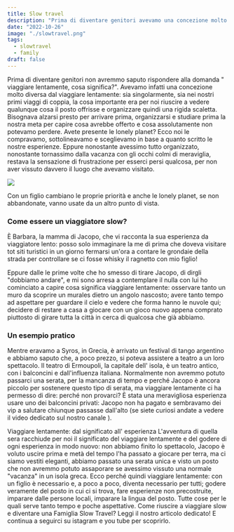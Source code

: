 ```yaml
---
title: Slow travel
description: "Prima di diventare genitori avevamo una concezione molto diversa del viaggiare: sia singolarmente, sia nei nostri primi viaggi di coppia, la cosa importante era per noi riuscire a vedere qualunque cosa il posto offrisse e organizzare quindi una rigida scaletta."
date: "2022-10-26"
image: "./slowtravel.png"
tags:
  - slowtravel
  - family
draft: false
---
```


Prima di diventare genitori non avremmo saputo rispondere alla domanda " viaggiare lentamente, cosa significa?". Avevamo infatti una concezione molto diversa dal viaggiare lentamente: sia singolarmente, sia nei nostri primi viaggi di coppia, la cosa importante era per noi riuscire a vedere qualunque cosa il posto offrisse e organizzare quindi una rigida scaletta.
Bisognava alzarsi presto per arrivare prima, organizzarsi e studiare prima la nostra meta per capire cosa avrebbe offerto e cosa assolutamente non potevamo perdere. Avete presente le lonely planet? Ecco noi le compravamo, sottolineavamo e sceglievamo in base a quanto scritto le nostre esperienze.
Eppure nonostante avessimo tutto organizzato, nonostante tornassimo dalla vacanza con gli occhi colmi di meraviglia, restava la sensazione di frustrazione per esserci persi qualcosa, per non aver vissuto davvero il luogo che avevamo visitato.

<Image src="slowtravel.png" />

Con un figlio cambiano le proprie priorità e anche le lonely planet, se non abbandonate, vanno usate da un altro punto di vista.

### Come essere un viaggiatore slow?

È Barbara, la mamma di Jacopo, che vi racconta la sua esperienza da viaggiatore lento:
posso solo immaginare la me di prima che doveva visitare tot siti turistici in un giorno fermarsi un'ora a contare le grondaie della strada per controllare se ci fosse whisky il ragnetto con mio figlio!

Eppure dalle le prime volte che ho smesso di tirare Jacopo, di dirgli "dobbiamo andare", e mi sono arresa a contemplare il nulla con lui ho cominciato a capire cosa significa viaggiare lentamente: osservare tanto un muro da scoprire un murales dietro un angolo nascosto; avere tanto tempo ad aspettare per guardare il cielo e vedere che forma hanno le nuvole qui; decidere di restare a casa a giocare con un gioco nuovo appena comprato piuttosto di girare tutta la città in cerca di qualcosa che già abbiamo.

### Un esempio pratico

Mentre eravamo a Syros, in Grecia, è arrivato un festival di tango argentino e abbiamo saputo che, a poco prezzo, si poteva assistere a teatro a un loro spettacolo. Il teatro di Ermoupoli, la capitale dell' isola, è un teatro antico, con i balconcini e dall'influenza italiana. Normalmente non avremmo potuto passarci una serata, per la mancanza di tempo e perché Jacopo è ancora piccolo per sostenere questo tipo di serata, ma viaggiare lentamente ci ha permesso di dire: perché non provarci?
È stata una meravigliosa esperienza usare uno dei balconcini privati: Jacopo non ha pagato e sembravamo dei vip a salutare chiunque passasse dall'alto (se siete curiosi andate a vedere il video dedicato sul nostro canale <Link label="Youtube" href="https://www.youtube.com/@famigliaslowtravel" />).

Viaggiare lentamente: dal significato all' esperienza
L'avventura di quella sera racchiude per noi il significato del viaggiare lentamente e del godere di ogni esperienza in modo nuovo: non abbiamo finito lo spettacolo, Jacopo è voluto uscire prima e metà del tempo l'ha passato a giocare per terra, ma ci siamo vestiti eleganti, abbiamo passato una serata unica e visto un posto che non avremmo potuto assaporare se avessimo vissuto una normale "vacanza" in un isola greca.
Ecco perché quindi viaggiare lentamente: con un figlio è necessario e, a poco a poco, diventa necessario per tutti; godere veramente del posto in cui ci si trova, fare esperienze non precostruite, imparare dalle persone locali, imparare la lingua del posto. Tutte cose per le quali serve tanto tempo e poche aspettative.
Come riuscire a viaggiare slow e diventare una Famiglia Slow Travel? Leggi il nostro articolo dedicato!
E continua a seguirci su istagram e you tube per scoprirlo.
